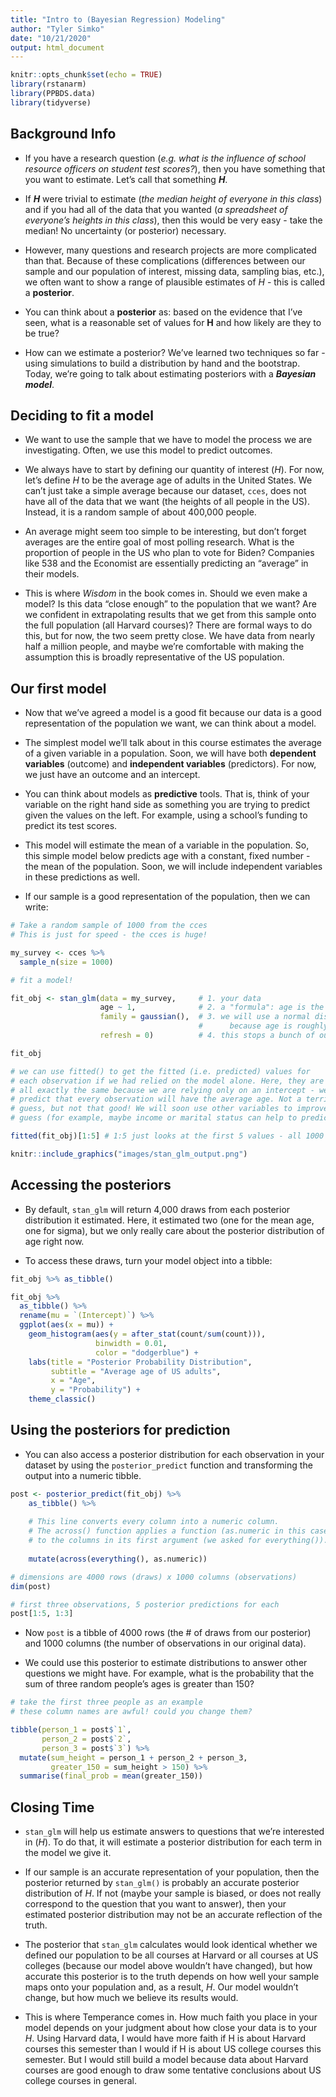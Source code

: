 ```yaml
---
title: "Intro to (Bayesian Regression) Modeling"
author: "Tyler Simko"
date: "10/21/2020"
output: html_document
---
```


```r
knitr::opts_chunk$set(echo = TRUE)
library(rstanarm)
library(PPBDS.data)
library(tidyverse)
```

## Background Info

- If you have a research question (*e.g. what is the influence of school resource officers on student test scores?*), then you have something that you want to estimate. Let's call that something ***H***. 

- If ***H*** were trivial to estimate (*the median height of everyone in this class*) and if you had all of the data that you wanted (*a spreadsheet of everyone's heights in this class*), then this would be very easy - take the median! No uncertainty (or posterior) necessary.

- However, many questions and research projects are more complicated than that. Because of these complications (differences between our sample and our population of interest, missing data, sampling bias, etc.), we often want to show a range of plausible estimates of *H* - this is called a **posterior**.

- You can think about a **posterior** as: based on the evidence that I've seen, what is a reasonable set of values for **H** and how likely are they to be true?

- How can we estimate a posterior? We've learned two techniques so far - using simulations to build a distribution by hand and the bootstrap. Today, we're going to talk about estimating posteriors with a ***Bayesian model***.

## Deciding to fit a model

- We want to use the sample that we have to model the process we are investigating. Often, we use this model to predict outcomes.

- We always have to start by defining our quantity of interest (*H*). For now, let's define *H* to be the average age of adults in the United States. We can't just take a simple average because our dataset, `cces`, does not have all of the data that we want (the heights of all people in the US). Instead, it is a random sample of about 400,000 people.

- An average might seem too simple to be interesting, but don't forget averages are the entire goal of most polling research. What is the proportion of people in the US who plan to vote for Biden? Companies like 538 and the Economist are essentially predicting an "average" in their models.

- This is where *Wisdom* in the book comes in. Should we even make a model? Is this data "close enough" to the population that we want? Are we confident in extrapolating results that we get from this sample onto the full population (all Harvard courses)? There are formal ways to do this, but for now, the two seem pretty close. We have data from nearly half a million people, and maybe we're comfortable with making the assumption this is broadly representative of the US population.

## Our first model

- Now that we've agreed a model is a good fit because our data is a good representation of the population we want, we can think about a model.

- The simplest model we'll talk about in this course estimates the average of a given variable in a population. Soon, we will have both **dependent variables** (outcome) and **independent variables** (predictors). For now, we just have an outcome and an intercept. 

- You can think about models as **predictive** tools. That is, think of your variable on the right hand side as something you are trying to predict given the values on the left. For example, using a school's funding to predict its test scores. 

- This model will estimate the mean of a variable in the population. So, this simple model below predicts age with a constant, fixed number - the mean of the population. Soon, we will include independent variables in these predictions as well. 
- If our sample is a good representation of the population, then we can write:

```r
# Take a random sample of 1000 from the cces
# This is just for speed - the cces is huge!

my_survey <- cces %>% 
  sample_n(size = 1000)

# fit a model!

fit_obj <- stan_glm(data = my_survey,     # 1. your data
                    age ~ 1,              # 2. a "formula": age is the outcome, ~ 1 means no predictors
                    family = gaussian(),  # 3. we will use a normal distrbution for this model. why? 
                                          #      because age is roughly normally distributed.
                    refresh = 0)          # 4. this stops a bunch of output from being printed  

fit_obj

# we can use fitted() to get the fitted (i.e. predicted) values for
# each observation if we had relied on the model alone. Here, they are 
# all exactly the same because we are relying only on an intercept - we 
# predict that every observation will have the average age. Not a terrible
# guess, but not that good! We will soon use other variables to improve this
# guess (for example, maybe income or marital status can help to predict age).

fitted(fit_obj)[1:5] # 1:5 just looks at the first 5 values - all 1000 entries are the same!
```

```r
knitr::include_graphics("images/stan_glm_output.png")
```

## Accessing the posteriors

- By default, `stan_glm` will return 4,000 draws from each posterior distribution it estimated. Here, it estimated two (one for the mean age, one for sigma), but we only really care about the posterior distribution of age right now.

- To access these draws, turn your model object into a tibble:

```r
fit_obj %>% as_tibble()

fit_obj %>% 
  as_tibble() %>% 
  rename(mu = `(Intercept)`) %>% 
  ggplot(aes(x = mu)) +
    geom_histogram(aes(y = after_stat(count/sum(count))), 
                   binwidth = 0.01, 
                   color = "dodgerblue") +
    labs(title = "Posterior Probability Distribution",
         subtitle = "Average age of US adults",
         x = "Age",
         y = "Probability") +
    theme_classic()
```

## Using the posteriors for prediction

- You can also access a posterior distribution for each observation in your dataset by using the `posterior_predict` function and transforming the output into a numeric tibble.

```r
post <- posterior_predict(fit_obj) %>%
    as_tibble() %>%
  
    # This line converts every column into a numeric column.
    # The across() function applies a function (as.numeric in this case)
    # to the columns in its first argument (we asked for everything()).
  
    mutate(across(everything(), as.numeric)) 

# dimensions are 4000 rows (draws) x 1000 columns (observations)
dim(post)

# first three observations, 5 posterior predictions for each
post[1:5, 1:3]
```

- Now `post` is a tibble of 4000 rows (the # of draws from our posterior) and 1000 columns (the number of observations in our original data).

- We could use this posterior to estimate distributions to answer other questions we might have. For example, what is the probability that the sum of three random people's ages is greater than 150?

```r
# take the first three people as an example
# these column names are awful! could you change them?

tibble(person_1 = post$`1`,
       person_2 = post$`2`,
       person_3 = post$`3`) %>%
  mutate(sum_height = person_1 + person_2 + person_3,
         greater_150 = sum_height > 150) %>%
  summarise(final_prob = mean(greater_150))
```

## Closing Time

- `stan_glm` will help us estimate answers to questions that we're interested in (*H*). To do that, it will estimate a posterior distribution for each term in the model we give it.

- If our sample is an accurate representation of your population, then the posterior returned by `stan_glm()` is probably an accurate posterior distribution of *H*. If not (maybe your sample is biased, or does not really correspond to the question that you want to answer), then your estimated posterior distribution may not be an accurate reflection of the truth.

- The posterior that `stan_glm` calculates would look identical whether we defined our population to be all courses at Harvard or all courses at US colleges (because our model above wouldn't have changed), but how accurate this posterior is to the truth depends on how well your sample maps onto your population and, as a result, *H*. Our model wouldn't change, but how much we believe its results would.

- This is where Temperance comes in. How much faith you place in your model depends on your judgment about how close your data is to your *H*. Using Harvard data, I would have more faith if H is about Harvard courses this semester than I would if H is about US college courses this semester. But I would still build a model because data about Harvard courses are good enough to draw some tentative conclusions about US college courses in general.
